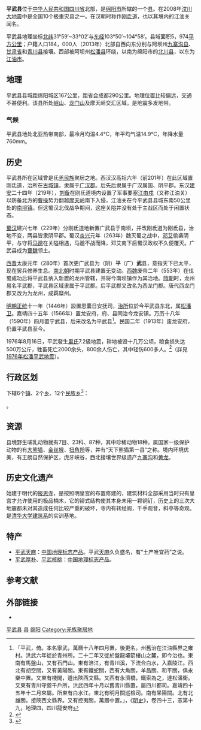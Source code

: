{{Infobox China County
| county =平武县
| Photo =Dam near Wanglang, China.jpg
| Photoname=境内的[[王朗自然保护区|王朗自然保护区]]附近正在建设中的[[水牛家水电站|水牛家水电站]]（2006年）
| map =Location of Pingwu within Sichuan (China).png
| map size =
| mapofstate=
| Pinyin =
| Belong =[[四川省|四川省]][[绵阳市|绵阳市]]
| Types=[[县|县]]
| admincode =510727
| founded =
| seat =龙安镇 
| officerTitle=
| officer =
| division =25
| town=9
| township=16（13个民族乡）
| subdistrict=
| post code=622550
| phone code =816
| coordinate =32°25′N 104°30′E
| area =5974
| area land =
| area water =
| census yr =2012
| pop =18.39万人
| Repop =17.1万人
| density =
| web =http://www.pingwu.gov.cn/
}}
'''平武县'''位于[[中华人民共和国|中华人民共和国]][[四川省|四川省]]北部，是[[绵阳市|绵阳市]]所辖的一个[[县|县]]。在2008年[[汶川大地震|汶川大地震]]中是全国10个极重灾县之一。在汉朝时称作[[刚氐道|刚氐道]]，也以其境内的江油关闻名。

平武县地理坐标[[北纬|北纬]]31°59′~33°02′与[[东经|东经]]103°50′~104°58′。县域面积5，974[[平方公里|平方公里]]；户籍人口184，000人（2013年）北部自西向东分别与阿坝州[[九寨沟县|九寨沟县]]、[[甘肃省|甘肃省]]和[[青川县|青川县]]接壤。西部被阿坝州[[松潘县|松潘县]]环绕，以南为绵阳市的[[北川县|北川县]]，以东为[[江油市|江油市]]。

==地理==
平武县县城距绵阳城区167公里，距省会成都290公里。地理位置比较偏远，交通不甚便利。该县所处[[岷山|岷山]]、[[龙门山|龙门山]]及摩天岭交汇区域，是地震多发地带。

===气候===

平武县地处北亚热带南部，最冷月均温4.4℃，年平均气温14.9℃，年降水量760mm。


{{Weather box|width=auto
|metric first=y
|single line=y 
|location =  平武(平均数据1981−2010，极端数据1951-2010)
|Jan high C = 9.4
|Feb high C = 11.6
|Mar high C = 16.1
|Apr high C = 22.0
|May high C = 26.0
|Jun high C = 28.3
|Jul high C = 30.0
|Aug high C = 29.0
|Sep high C = 24.5
|Oct high C = 19.9
|Nov high C = 15.6
|Dec high C = 10.6
|year high C = 

|Jan mean C =  4.4
|Feb mean C =  6.8
|Mar mean C =  10.7
|Apr mean C = 15.7
|May mean C = 19.7
|Jun mean C = 22.4
|Jul mean C = 24.3
|Aug mean C = 23.4
|Sep mean C = 19.6
|Oct mean C = 15.2
|Nov mean C = 10.5
|Dec mean C = 5.5
|year mean C =  
|Jan low C =1.1
|Feb low C = 3.5
|Mar low C =7.0
|Apr low C = 11.3
|May low C = 15.2
|Jun low C = 18.4
|Jul low C = 20.4
|Aug low C = 19.9
|Sep low C = 16.8
|Oct low C = 12.6
|Nov low C = 7.4
|Dec low C = 2.2
|year low C =  

|Jan record high C = 19.5
|Feb record high C = 24.4
|Mar record high C = 30.6
|Apr record high C = 34.2
|May record high C = 35.7
|Jun record high C = 38.0
|Jul record high C = 39.1
|Aug record high C = 36.9
|Sep record high C = 34.3
|Oct record high C = 30.4
|Nov record high C = 24.9
|Dec record high C = 19.5

|Jan record low C = -5.7
|Feb record low C = -5.5
|Mar record low C = -2.9
|Apr record low C = 1.7
|May record low C = 7.5
|Jun record low C =  11.6
|Jul record low C =  14.7
|Aug record low C =  14.2
|Sep record low C = 10.0
|Oct record low C = 2.1
|Nov record low C = -2.4
|Dec record low C = -6.6
|precipitation colour = green
|Jan precipitation mm =  4.0
|Feb precipitation mm =  6.8
|Mar precipitation mm = 20.1
|Apr precipitation mm =  46.3
|May precipitation mm = 78.6
|Jun precipitation mm =  94.8
|Jul precipitation mm = 160.9
|Aug precipitation mm = 178.9
|Sep precipitation mm =  110.3
|Oct precipitation mm =  46.5
|Nov precipitation mm =  10.7
|Dec precipitation mm =2.5
| unit precipitation days = 0.1mm	
| Jan precipitation days =	4.8
| Feb precipitation days =7.4
| Mar precipitation days =10.5
| Apr precipitation days =	12.6
| May precipitation days =	15.9
| Jun precipitation days =	16.4
| Jul precipitation days =	16.5
| Aug precipitation days =	16.0
| Sep precipitation days =	16.8
| Oct precipitation days =	14.5
| Nov precipitation days =	6.8
| Dec precipitation days =	2.8
| year precipitation days =	
| Jan humidity  =	68
| Feb humidity  =	67
| Mar humidity  =	66
| Apr humidity  =	66
| May humidity  =	68
| Jun humidity  =	71
| Jul humidity  =	75
| Aug humidity  =	78
| Sep humidity  =	81
| Oct humidity  =	80
| Nov humidity  =	75
| Dec humidity  =	70
| year humidity  =	

|source 1 = 中国天气网（1971~2000年的降水日数）
|source 2 = 中国气象数据网<ref name = Cityintro>{{cite web| url = https://data.cma.cn/data/weatherBk.html| script-title = zh:平武 - 气象数据 -中国气象数据网| publisher = Weather China| language = zh-cn| access-date = 2012-06-17| archive-date = 2021-02-19| archive-url = https://web.archive.org/web/20210219231518/http://data.cma.cn/data/weatherBk.html}}</ref>

}}

==历史==
平武县所在区域曾是氐[[羌族|羌民族]]聚居之地。西汉汉高祖六年（前201年）在此区域置刚氐道，治所在[[古城镇|古城镇]]，隶属于[[广汉郡|广汉郡]]。后先后隶属于广汉属国、阴平郡。东汉[[建安_(东汉)|建安]]二十四年（219年），[[刘备|刘备]]在刚氐道境内设置了军事要塞[[江由戍|江由戍]]（又称江油关）以防备北方的[[曹操|曹操]]势力翻越[[摩天岭_(川陕甘交界)|摩天岭]]南下入侵，江油关在今平武县县城东南50公里处的[[南坝镇|南坝镇]]。但这蜀汉北伐战争期间，这座关隘并没有处于主战区而处于闲置状态。

[[蜀汉|蜀汉]]建兴七年（229年）分刚氐道地新置广武县于南坝，并改刚氐道为刚氐县，治地不变，两县皆隶阴平郡。蜀汉[[炎兴|炎兴]]元年（263年）魏灭蜀之战中，[[邓艾|邓艾]]偷袭阴平，与守将[[马邈|马邈]]在关隘相遇，马邈不战而降，邓艾南下后蜀汉政权不久便覆灭。广武县成为[[曹魏|曹魏]]领土。

[[西晋|西晋]]太康元年（280年）首次更广武县为（阴）'''平'''（广）'''武'''县，意指天下已太平，现在罢兵修养生息。[[南北朝|南北朝]]时期平武县建置无变动。[[西魏|西魏]]废帝二年（553年）在伐蜀成功后将平武县纳入新置的龙州管辖，并将今南坝镇作为其治地。[[隋朝|隋朝]]时，龙州易名平武郡，平武县区域隶属于平武郡。后平武郡又改名为西龙门郡。唐代西龙门郡又改为为龙州，成羁糜州。

[[明朝|明朝]][[正统_(年号)|正统]]十一年（1446年）設置思囊日安抚司，[[治所|治所]]位於今平武县东北，属[[松潘卫|松潘卫]]。嘉靖四十五年（1566年）置龙安府，府、县同治今龙安镇。万历十八年（1590年）四月置宁武县，后来改名为平武县<ref>「平武，倚。本名寧武，萬曆十八年四月置，後更名。州舊治在江油縣界之雍村。洪武六年徙於青州所。二十二年又徙於盤龍壩箭樓山之麓，即今治也。東南有馬盤山，又有石門山。東有涪江，有青川溪，下流合白水，入嘉陵江。西北有胡空關，又有黃陽關。東有鐵蛇關，西有大魚關，羊昌關、和平關，俱永樂中置。又東有棧閣，道出陝西文縣。又西有永濟橋，鐵索為之，達松潘衞。又東有青川守禦千戶所，洪武四年十月以舊青川縣置，屬四川都司。嘉靖四十五年十二月來屬。所東有白水江。東北有明月關巡檢司。南有杲陽關。北有北雄關，接陝西文縣界。又有控夷關，萬曆中置。」，《[[明史|明史]]》，卷四十三，志第十九，地理四，四川龍安府</ref>。民国二年（1913年）废龙安府，仍置平武县至今。

1976年8月16日，平武發生[[里氏地震規模|里氏]]7.2級地震，耕地被毁十几万公顷，粮食损失达500万公斤，牲畜死亡2000余头，800余人伤亡，其中轻伤600多人。<ref>{{cite news |title=1976年发生曾四川松潘－平武7.2级地震 |url=http://news.163.com/08/0513/10/4BQM1GOK00011OS5.html |accessdate=2018-06-24 |publisher=网易 |date=2008-05-13 |archive-url=https://web.archive.org/web/20190112020941/http://news.163.com/08/0513/10/4BQM1GOK00011OS5.html |archive-date=2019-01-12 |dead-url=yes }}</ref>（詳見[[1976年松潘平武地震|1976年松潘平武地震]]）。

== 行政区划 ==
{{PAGENAMEBASE}}下辖6个[[行政建制镇|镇]]、2个[[乡_(中华人民共和国)|乡]]、12个[[民族乡|民族乡]]<ref>{{PRC admin/ref sgc|51/07/27}}</ref>：

{{PRC admin/children|51/07/27}}。

==资源==
县境野生哺乳动物就有7目、23科、87种，其中珍稀动物18种，属国家一级保护动物的有[[大熊猫|大熊猫]]、[[金丝猴|金丝猴]]、[[扭角羚|扭角羚]]等，并有“天下熊猫第一县”之称。境内环境优美，有王朗自然保护区，虎牙峡谷，西北接壤世界级遗产[[九寨沟|九寨沟]]和[[黄龙|黄龙]]。

==历史文化遗产==
始建于明代的[[报恩寺|报恩寺]]，是按照明皇宫的布置修建的，建筑材料全部采用当时只有皇宫才允许使用的极品楠木，它的铆式结构使其本身未用一颗铜钉，历史上的三次大地震都未对其造成任何比较严重的破坏，寺内有转经阁，千手观音，斜亭等奇观。是[[清华大学建筑系|清华大学建筑系]]的实训基地。

==特产==
* [[平武天麻|平武天麻]]：[[中国地理标志产品|中国地理标志产品]]。平武[[天麻|天麻]]久负盛名，有“土产唯宜药”之说。
* [[平武厚朴|平武厚朴]]、[[平武核桃|平武核桃]]：[[中国地理标志产品|中国地理标志产品]]。

== 参考文献 ==
{{reflist}}

== 外部链接 ==
* {{Official website|http://www.pingwu.gov.cn/|name=平武县人民政府}}

{{平武县行政区划}}
{{绵阳市行政区划}}
{{四川行政区划}}

[[Category:平武县|]]
[[Category:绵阳区县市|县]]
[[Category:四川省县份|绵阳]]
[[Category:羌族聚居地|Category:羌族聚居地]]